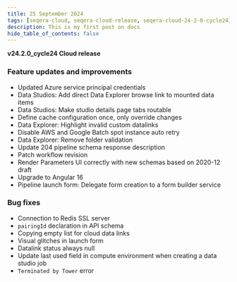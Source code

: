 ```yaml
---
title: 25 September 2024
tags: [seqera-cloud, seqera-cloud-release, seqera-cloud-24-2-0-cycle24]
description: This is my first post on docs
hide_table_of_contents: false
---
```


**v24.2.0_cycle24 Cloud release**

### Feature updates and improvements

- Updated Azure service principal credentials
- Data Studios: Add direct Data Explorer browse link to mounted data items
- Data Studios: Make studio details page tabs routable
- Define cache configuration once, only override changes
- Data Explorer: Highlight invalid custom datalinks
- Disable AWS and Google Batch spot instance auto retry
- Data Explorer: Remove folder validation
- Update 204 pipeline schema response description
- Patch workflow revision
- Render Parameters UI correctly with new schemas based on 2020-12 draft
- Upgrade to Angular 16
- Pipeline launch form: Delegate form creation to a form builder service

### Bug fixes

- Connection to Redis SSL server
- `pairingId` declaration in API schema
- Copying empty list for cloud data links
- Visual glitches in launch form
- Datalink status always null
- Update last used field in compute environment when creating a data studio job
- `Terminated by Tower` error


